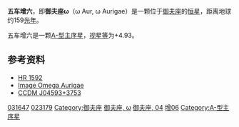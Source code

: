 {{Starbox begin |
   name=五车增六（御夫座ω）<br>ω Aurigae }}
{{Starbox observe |
  epoch=J2000 |
  ra={{RA|04|59|15.4096}} |
  dec={{DEC|+37|53|24.881}} |
  appmag_v=4.989 |
  constell= [[御夫座|御夫座]] | 
  星官=[[五车|五车]] ([[毕宿|毕宿]])}}
{{Starbox character |
 class=A1V |
 r-i = 0.03 |
 v-r =  |
 b-v = 0.04 |
 u-b = 0.02 |
  variable= }}
{{Starbox astrometry |
  radial_v=5 |
  prop_mo_ra=46.26 |
  prop_mo_dec=-97.81 |
  parallax=20.5 |
  p_error=0.94 |
  absmag_v=5.008 }}
{{Starbox detail|
  mass=3–4 |
  radius=2.1 |
  luminosity=20.6 | 
  temperature=7,500–10,000 |
  metal= |
  gravity= |
  rotational_velocity=83 |
  age= }}
{{Starbox catalog |
  names=4 Aurigae, [[Henry_Draper_Catalogue|HD]] 31647, [[Bonner_Durchmusterung|BD]]+37° 1005, [[Hipparcos_Catalogue|HIP]] 23179, [[Bright_Star_Catalogue|HR]] 1592, [[Smithsonian_Astrophysical_Observatory_Star_Catalog|SAO]] 57548, [[Index_Catalogue_of_Visual_Double_Stars|IDS]] 04525+3744. }}
{{Starbox reference |
  Simbad=HD+31647
| ARICNS = }}
{{Starbox reference |
  Simbad=ADS+3572  }}
{{Starbox end}}
'''五车增六'''，即'''御夫座ω'''（ω Aur, ω Aurigae）是一颗位于[[御夫座|御夫座]]的[[恒星|恒星]]，距离地球约159[[光年|光年]]。

五车增六是一颗[[恒星光谱|A-型]][[主序星|主序星]]，[[视星等|视星等]]为+4.93。

==参考资料==
* [http://webviz.u-strasbg.fr/viz-bin/VizieR-S?HR%201592 HR 1592]{{Wayback|url=http://webviz.u-strasbg.fr/viz-bin/VizieR-S?HR%201592 |date=20160303213047 }}
* [http://aladin.u-strasbg.fr/AladinPreview?-c=04+59+15.4096%2B37+53+24.881&ident=*+ome+Aur&submit=Aladin+previewer Image Omega Aurigae]
* [http://webviz.u-strasbg.fr/viz-bin/VizieR-S?CCDM%20J04593%2b3753A CCDM J04593+3753]{{Wayback|url=http://webviz.u-strasbg.fr/viz-bin/VizieR-S?CCDM%20J04593%2b3753A |date=20170510092533 }}

{{Stars of Auriga}}
{{星官|五车|5|19}}
[[Category:HD和HDE天體|031647]]
[[Category:HIP天體|023179]]
[[Category:御夫座|Category:御夫座]]
[[Category:拜耳天體|御夫座, ω]]
[[Category:佛氏天體|御夫座, 04]]
[[Category:五车_(星官)|增06]]
[[Category:A-型主序星|Category:A-型主序星]]
